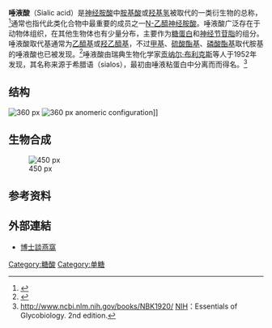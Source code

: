 {{expand|time=2013-10-15T06:16:22+00:00}}
'''唾液酸'''（Sialic acid）是[[神经胺酸|神经胺酸]]中[[胺基酸|胺基酸]]或[[羟基氢|羟基氢]]被取代的一类衍生物的总称，<ref>{{cite book
| last = Varki
| first = Ajit
| authorlink = 
| coauthors = Roland Schauer
| title = in Essentials of Glycobiology
| publisher = Cold Spring Harbor Press
| year = 2008
| location = 
| pages = Ch. 14
| url = http://www.ncbi.nlm.nih.gov/books/NBK1920/
| doi = 
| id = 
| isbn = 
| access-date = 2013-10-15
| archive-date = 2022-02-08
| archive-url = https://web.archive.org/web/20220208151123/https://www.ncbi.nlm.nih.gov/books/NBK1920/
| dead-url = no
}}</ref>通常也指代此类化合物中最重要的成员之一[[N-乙醯神经胺酸|N-乙醯神经胺酸]]。唾液酸广泛存在于动物体组织，在其他生物体也有少量分布，主要作为[[糖蛋白|糖蛋白]]和[[神经节苷脂|神经节苷脂]]的组分。唾液酸取代基通常为[[乙醯基|乙醯基]]或[[羟乙醯基|羟乙醯基]]，不过[[甲基|甲基]]、[[硫酸酯基|硫酸酯基]]、[[磷酸酯基|磷酸酯基]]取代胺基的唾液酸也已被发现。<ref>{{cite journal | author=Schauer R. | title= Achievements and challenges of sialic acid research | journal= Glycoconj. J. | year=2000 | volume=17 | issue=7–9 | pages=485–499 | pmid =11421344 | doi=10.1023/A:1011062223612}}</ref>唾液酸由瑞典生物化学家[[贡纳尔·布利克斯|贡纳尔·布利克斯]]等人于1952年发现，其名称来源于希腊语{{lang|el|σιαλοσ}}（sialos），最初由唾液粘蛋白中分离而而得名。<ref>http://www.ncbi.nlm.nih.gov/books/NBK1920/ {{Wayback|url=http://www.ncbi.nlm.nih.gov/books/NBK1920/ |date=20220208151123 }} [[NIH|NIH]]：Essentials of Glycobiology. 2nd edition.</ref>

==结构==
[[Image:Sialic_acids.1.png|360 px]]
[[Image:Sialic_acids_2.png|360 px]] anomeric configuration]]

==生物合成==
[[Image:Sialic_acids_3.png|450 px]]

==参考资料==
{{Reflist}}
{{Authority control}}

== 外部連結 ==
* [https://web.archive.org/web/20170627171924/http://www.dryanwo.com/ 博士談燕窩]

[[Category:糖酸|Category:糖酸]]
[[Category:单糖|Category:单糖]]